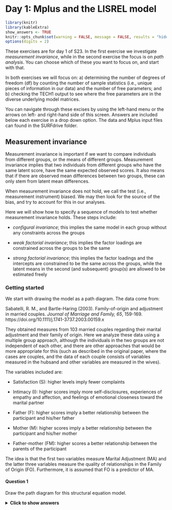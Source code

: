 # Day 1: Mplus and the LISREL model

```r
library(knitr)
library(kableExtra)
show_answers <- TRUE
knitr::opts_chunk$set(warning = FALSE, message = FALSE, results = "hide", eval = show_answers, echo = show_answers)
options(digits = 2)
```

These exercises are for day 1 of S23. In the first exercise we investigate _measurement invariance_, while in the second exercise the focus is on _path analysis_. You can choose which of these you want to focus on, and start with that.

In both exercises we will focus on: a) determining the number of degrees of freedom (df) by counting the number of sample statistics (i.e., unique pieces of information in our data) and the number of free parameters; and b) checking the TECH1 output to see where the free parameters are in the diverse underlying model matrices.  

You can navigate through these excises by using the left-hand menu or the arrows on left- and right-hand side of this screen. Answers are included below each exercise in a drop down option. The data and Mplus input files can found in the SURFdrive folder. 

## Measurement invariance{-}
Measurement invariance is important if we want to compare individuals from different groups, or the means of different groups. Measurement invariance implies that two individuals from different groups who have the same latent score, have the same expected observed scores. It also means that if there are observed mean differences between two groups, these can only stem from latent mean differences. 

When measurement invariance does not hold, we call the test (i.e., measurement instrument) biased. We may then look for the source of the bias, and try to account for this in our analyses. 

Here we will show how to specify a sequence of models to test whether measurement invariance holds. These steps include:

* _configural invariance_; this implies the same model in each group without any constraints across the groups

* _weak factorial invariance_; this implies the factor loadings are constrained across the groups to be the same

* _strong factorial invariance_; this implies the factor loadings and the intercepts are constrained to be the same across the groups, while the latent means in the second (and subsequent) group(s) are allowed to be estimated freely

### Getting started{-}
We start with drawing the model as a path diagram. The data come from:

Sabatelli, R. M., and Bartle-Haring (2003). Family-of-origin and adjustment in married couples. _Journal of Marriage and Family, 65_, 159-169. https://doi.org/10.1111/j.1741-3737.2003.00159.x

They obtained measures from 103 married couples regarding their marital adjustment and their family of origin. Here we analyze these data using a multiple group approach, although the individuals in the two groups are not independent of each other, and there are other approaches that would be more appropriate for this (such as described in the original paper, where the cases are couples, and the data of each couple consists of variables measured in the hubsand and other variables are measured in the wives).

The variables included are:

* Satisfaction (S): higher levels imply fewer complaints

* Intimacy (I): higher scores imply more self-disclosures, experiences of empathy and affection, and feelings of emotional closeness toward the marital partner

* Father (F): higher scores imply a better relationship between the participant and his/her father

* Mother (M): higher scores imply a better relationship between the participant and his/her mother

* Father-mother (FM): higher scores a better relationship between the parents of the participant

The idea is that the first two variables measure Marital Adjustment (MA) and the latter three variables measure the quality of relationships in the Family of Origin (FO). Furthermore, it is assumed that FO is a predictor of MA. 

#### Question 1{-}
Draw the path diagram for this structural equation model. 

<details>
  <summary><b>Click to show answers</b></summary>

Measurement part of the model: S and I are indicators of MA; F, M, and FM are indicators of FO. 

Structural part of the model: MA is regressed on FO. 

![](figures/PathDiagramMeasInv.png){width=400px}


`r if(knitr::is_html_output()){"\\details"}`

Before doing the actual model that includes the structural relation between the latent variables, we start with only the measurement model; this means that we specify a two-factor model in which the latent variables are allowed to covary (i.e., a two-headed arrow between MA and FO). We use this model to investigate whether strong factorial invariance holds by testing whether the assumptions of this model hold.

#### Question 2{-}
The data for this exercise are included in the file named Family.dat; note it only contains the summary statistics, that is, it contains the means, standard deviations, and correlation matrices for each group (men first, then women), that were printed in the original paper. Have a look at these.


<details>
  <summary><b>Click to show answers</b></summary>

You can open the data either in Mplus, or with a program like notepad. This is what you see:

```
161.779 138.382 86.229 86.392 85.046
32.936 22.749 13.390 13.679 14.382
1
.740 1
.265 .422 1
.305 .401 .791 1
.315 .351 .662 .587 1
155.547 137.971 82.764 85.494 81.003
31.168 20.094 11.229 11.743 13.220
1
.658 1
.288 .398 1
.171 .295 .480 1
.264 .305 .554 .422 1
```

`r if(knitr::is_html_output()){"\\details"}`

#### Question 3{-}
Typically when you have data, you will have the raw data. In that case you will have the observed variables and a grouping variable in one file. See example 5.14 in the Mplus Users Guide for how to specify the `DATA` and `VARIABLE` commands in that case.

Here we only have the summary data. To specify the `DATA` and `VARIABLE` commands in this case, use:

```
DATA:   NGROUPS ARE 2;
        TYPE IS MEANS STD CORR;
        FILE IS Family.dat;
        NOBSERVATIONS ARE 103 103;

VARIABLE:   NAMES ARE S I F M FM;
```

We will begin with using the automatic option in Mplus that allows us to run all three models that are needed to investigate measurement invariance. This can be done by adding:

```
    ANALYSIS:   MODEL = CONFIGURAL METRIC SCALAR;
```

where `CONFIGURAL` is the model without any constraints across the groups; `METRIC` is the model we refer to as _weak factorial invariance_, that is, equal factor loadings across groups; and `SCALAR` is what we refer to as _strong factorial invariance_, that is, equal factor loadings and intercepts across groups, and freely estimated latent means in group 2 (and subsequent groups, if there are any).

Use the code above, and add:

* `TITLE` command

* `MODEL` command, in which you just specify the general factor model (so no need to specify separate models for separate groups!)

* `OUTPUT` command

Run the model and check the output. Describe what you see. 
<details>
  <summary><b>Click to show answers</b></summary>
  
In the top menu in Mplus you can change the format of the output file by going to `Mplus` and choosing `HTML output`, and then run the model. This will result in output with links that makes it easier to navigate through it. At the beginning of the output, you get to see:

```
    OUTPUT SECTIONS

    Input Instructions 
    Input Warnings And Errors 
    Summary Of Analysis 
    Sample Statistics 
    Model Fit Information 
    - For The Configural Model 
    - For The Metric Model 
    - For The Scalar Model 
    Model Results 
    - For The Configural Model 
    - For The Metric Model 
    - For The Scalar Model 
    Technical 1 Output 
    - For The Configural Model 
    - For The Metric Model 
    - For The Scalar Model 
    Technical 9 Output 
```

Hence, we see that for each of the three models we get information about model fit, we get the parameter estimates, and the additional output (here, we asked for `TECH1`). We also get `TECH9` which contains the warnings for the three models.  

`r if(knitr::is_html_output()){"\\details"}`

While this automatic option is of course very convenient in practice, we will now focus in this exercise on how to specify and run these three models ourselves. The point of this is that we see how we can overrule defaults in Mplus, and we consider the models one by one (and check the `TECH1` output), and consider alternative ways of scaling these models.

### Step 1: Configural invariance{-}

#### Question 4{-}
If we specify the model for configural invariance:

* how many sample statistics are there?

* how many free parameters are there?

* how many df are there?

<details>
  <summary><b>Click to show answers</b></summary>

_Sample statistics_. We have 5 observed variables in each group. Hence, we have 5*6/2 = 15 unique elements in the covariance matrix S for each group, plus 5 observed means, so 20 sample statistics per group. That makes 40 sample statistics in total.

_Free parameter_. In each group we estimate:

* 3 factor loadings (there are 5 factor loadings, but 2 are used for scaling)

* 2 factor variances

* 1 factor covariance

* 5 residual variances

* 5 intercepts

That makes 16 parameters per group; hence, 32 free parameters in total.

_Degrees of freedom_. The degrees of freedom are therefore: df = 40-32=8.

`r if(knitr::is_html_output()){"\\details"}`


#### Question 5{-}
Specify the two-factor model for configural invariance.

<details>
  <summary><b>Click to show answers</b></summary>

```
    MODEL:      MA BY S I;
                FO BY F M FM; 

    MODEL g2:   MA BY S@1 I;
                FO BY F@1 M FM;
                [S I F M FM];
                [MA@0 FO@0];
```
                
where the first `MODEL:` command is the general model specification, and the second part `MODEL g2;` is overruling the multiple group factor analysis defaults through:

* freeing the factor loadings (so they are not identical to the factor loadings in g1), and using `@1` to ensure the factors are scaled

* freeing the intercepts in the second group (so they are not identical to the intercepts in g1)

* fixing the latent means to zero (to ensure identification)

Alternatively, one could also say:

```
    MODEL:      MA BY S I;
                FO BY F M FM; 

    MODEL g2:   MA BY I;
                FO BY M FM;
                [S I F M FM];
                [MA@0 FO@0];
```

Here, we are doing the same thing, but not overruling the default for the factor loadings of the first indicator of each latent variable (hence the initial scaling remains in tact).

In addition to this `MODEL` command, we specify the `OUTPUT` command as:

```
    OUTPUT: TECH1 MOD(4);
```

`r if(knitr::is_html_output()){"\\details"}`



#### Question 6{-}

Run this model, and check whether the `TECH1` output matches your answer under  Question 4 regarding where the free parameters are. Also check the warning(s); is there a reason for concern?

<details>
  <summary><b>Click to show answers</b></summary>

We get this warning:

```
    THE MODEL ESTIMATION TERMINATED NORMALLY

        WARNING:  THE RESIDUAL COVARIANCE MATRIX (THETA) IN GROUP G1 IS NOT
        POSITIVE DEFINITE.  THIS COULD INDICATE A NEGATIVE VARIANCE/RESIDUAL
        VARIANCE FOR AN OBSERVED VARIABLE, A CORRELATION GREATER OR EQUAL TO ONE
        BETWEEN TWO OBSERVED VARIABLES, OR A LINEAR DEPENDENCY AMONG MORE THAN TWO
        OBSERVED VARIABLES.  CHECK THE RESULTS SECTION FOR MORE INFORMATION.
        PROBLEM INVOLVING VARIABLE I.
```

This implies that the residual covariance matrix contains a combination of numbers (i.e., parameter estimates) that are not possible in a covariance matrix. We can start with checking the relevant parameter estimates in the first group:

```
     Residual Variances
        S                528.470    130.512      4.049      0.000
        I                -39.883    109.198     -0.365      0.715
        F                 21.613     10.983      1.968      0.049
        M                 53.509     11.710      4.570      0.000
        FM               103.074     16.168      6.375      0.000
```

It shows that the residual variance for the indicator I (intimacy) is negative; this is not possible (as variances are by definition zero or larger). This is referred to as a Heywood case, and is typically interpreted as meaning that the model is too complicated for the data (for instance because the model is really wrong, or because the sample size is too small). I is an indicator of MA, which only has one other indicator (i.e., S); this is often a difficult situation in terms of estimation. 

One action we could take is setting this residual variance to zero (note the parameter is not significantly different from zero). That would mean this variable is a perfect indicator of the latent variable MA, as there would be no measurement error at all; this would in turn mean we only need this indicator, and there is no need for the second indicator to measure the latent variable. 

But for now, we will just leave the variable in, and consider the model fit before moving on to testing weak factorial invariance. 

`r if(knitr::is_html_output()){"\\details"}`

#### Question 7{-}

For now, we ignore this warning. What is the model fit? 

<details>
  <summary><b>Click to show answers</b></summary>

```
    Chi-Square Test of Model Fit

              Value                              6.025
              Degrees of Freedom                     8    
              P-Value                           0.6444
```

The chi-square test indicates the model fits well (note btw that the degrees of freedom are indeed 8). We see this chi-square is simply the sum of the chi-squares that are obtained for each group, as presented in the output:

```
    Chi-Square Contribution From Each Group

              G1                                 4.688
              G2                                 1.337
```
              
The other fit measures also indicate the model fits very well:

```
    RMSEA (Root Mean Square Error Of Approximation)

              Estimate                           0.000
              90 Percent C.I.                    0.000  0.095
              Probability RMSEA <= .05           0.786

    CFI/TLI

              CFI                                1.000
              TLI                                1.000

    SRMR (Standardized Root Mean Square Residual)

              Value                              0.019
```

`r if(knitr::is_html_output()){"\\details"}`

### Step 2: Weak factorial invariance{-} 

#### Question 8{-}
Next, specify the model for weak factorial invariance. How many df would this model have? Run this model and report on the model fit. 

<details>
  <summary><b>Click to show answers</b></summary>

In the model for weak factorial invariance, we set the factor loadings invariant across groups, while not constraining the mean structure. In practice, this implies we no longer have to overrule the defaults for the factor loadings, but we still need to overrule the defaults for the intercepts and latent means. Hence, the model specification becomes:

```
    MODEL:      MA BY S I;
                FO BY F M FM; 

    MODEL g2:   [S I F M FM];
                [MA@0 FO@0];
```                


While in the previous model we were estimating 3 factor loadings in each group (so 6 factor loadings in total), we now estimate 3 factor loadings for both groups. Hence, this model has 3 free parameters _less_, and thus 3 df _more_ than the model for configural invariance; the df should thus be 8+3=11. This also becomes clear when looking at the `TECH1` output of this model (see the numbers that identify the free parameters in the matrix `LAMBDA`).  

We see this in the chi-square test:

```
    Chi-Square Test of Model Fit

              Value                              8.735
              Degrees of Freedom                    11
              P-Value                           0.6463
```

We see indeed the number of df is 11. 

`r if(knitr::is_html_output()){"\\details"}`

#### Question 9{-}
Do a chi-square difference test to determine whether the assumption of weak factorial invariance (i.e., equal factor loadings across groups) holds.

<details>
  <summary><b>Click to show answers</b></summary>

$\Delta \chi^2 = 8.735 - 6.025 = 2.710$

$\Delta df = 11 - 8 = 3$

Hence, the chi-square difference is 2.710 with df=3. The p-value for this is 0.4385 (for an online chi-square calculator, see for instance: https://www.fourmilab.ch/rpkp/experiments/analysis/chiCalc.html).

This means that our H0 (i.e., weak factorial invariance) is not rejected. Put differently, the constraints for weak factorial invariance can be imposed. 


`r if(knitr::is_html_output()){"\\details"}`

### Step 3: Strong factorial invariance{-}

#### Question 10{-}
Next, specify the model for strong factorial invariance. Again, indicate how many df this model will have, run the model, and report on the model fit.

<details>
  <summary><b>Click to show answers</b></summary>

Strong factorial invariance is the default multiple group factor model that Mplus runs. Hence, it does not require us to overrule any of its defaults. Compared to the previous model, this means that it will constrain all five intercepts to be identical across the two groups, but at the same time, it will freely estimate the two latent means in the second group. Hence, the difference in df is 5-2=3; the new model with have 3 df more than the one we had before. 

The `MODEL` command for this model is very simple; we only need:

```
    MODEL:      MA BY S I;
                FO BY F M FM; 
```

The chi-square of this model is:

```
    Chi-Square Test of Model Fit

             Value                             15.647
             Degrees of Freedom                    14
             P-Value                           0.3354
```

We see that indeed the df are 3 more than before (11+3=14).


`r if(knitr::is_html_output()){"\\details"}`

#### Exercise 11{-}
Do a chi-square difference test to determine whether the assumption of strong factorial invariance (i.e., equal intercepts; only latent mean differences) holds.

<details>
  <summary><b>Click to show answers</b></summary>

We compare the current model fit to that of the previous model (i.e., the one for weak factorial invariance), to determine whether the additional constraints are tenable. 

Hence we have:

$\Delta \chi^2 = 15.647 - 8.735 = 6.912$

$\Delta df = 14 - 11 = 3$ 

A chi-square difference test of 6.912 with 3 df has a p-value of 0.0748. Hence, again, the H0 is not rejected, which now means we can assume that strong factorial invariance holds. 

`r if(knitr::is_html_output()){"\\details"}`

#### Exercise 12{-}
Check the `TECH1` output for the latter model. How do you see the constraints that were imposed?  

<details>
  <summary><b>Click to show answers</b></summary>

You can see the intercepts and factor loadings are constrained across the two groups, because the same numbers are used to show which ones are estimated freely:

```
               NU
                  S             I             F             M             FM
                 ________      ________      ________      ________      ________
                      1             2             3             4             5


               LAMBDA
                 MA            FO
                  ________      ________
     S                  0             0
     I                  6             0
     F                  0             0
     M                  0             7
     FM                 0             8
```

`r if(knitr::is_html_output()){"\\details"}`


### Alternative way of scaling{-}
Above, we have used the usual way of scaling: 

* first factor loading of each latent variable fixed to 1 (in each group)

* all latent means fixed to 0 (in each group), combined with estimating the intercepts for the observed variables freely (in each group)

In this case, the step from configural to weak factorial invariance now consists of only adding more constraints, which makes it easy to see these two models are nested (i.e., the model for weak factorial invariance is nested under the model for configural invariance). 

However, it is less obvious that the model for strong factorial invariance is nested under the model for weak factorial invariance, because it includes constraining parameters (i.e., the intercepts have to be equal across groups), but also requires freeing parameters (i.e., the latent means in the second group are freed). 

To ensure that these models are nested, we use an alternative way of specifying these models, based on a different way of scaling. The __key issue__ here is that these alternative model specification are simply reparameterizations of the the same models; they are equivalent models, as we can see because they lead to the _exact same model fit_. 

#### Question 13{-} 
Instead of scaling with the latent means fixed to zero and the intercepts all estimated freely, scale the latent variable in the model for configural invariance through setting the intercept for the first indicator to zero, while allowing the latent mean to be estimated freely. Compare the model fit to the one obtained above for the configural invariance model. 


<details>
  <summary><b>Click to show answers</b></summary>

The `MODEL` command can be specified as:

```
      MODEL:      	MA BY S I;
                  	FO BY F M FM;

      MODEL g1:     [S@0 F@0];
                  	[MA FO];

      MODEL g2:   	MA BY S@1 I;
                  	FO BY F@1 M FM;
                  	[S@0 I F@0 M FM];
```

When running the model like this, it does not converge within the default number of iterations. We get this message

```
         NO CONVERGENCE.  NUMBER OF ITERATIONS EXCEEDED.
```

and there is no model fit, standard errors, or p-values. This can mean the model is too complicated. It can also mean you need to specify (better) starting values. As a first step, we can just increase the number of iterations, by adding:

```
    ANALYSIS:   ITERATIONS ARE 20000;
```

In this case, this solves it, that is, the model now converges. When considering the model fit, we see it is exactly the same as that of the model discussed in Question 7. 

```
    Chi-Square Test of Model Fit

              Value                              6.025
              Degrees of Freedom                     8    
              P-Value                           0.6444
```

Because the chi-square is exactly the same (and the df), this implies these models are _statistically equivalent_; they are identical, just parameterized differently. You cannot distinguish between them on statistical grounds.

Hence, this shows that this alternative way of scaling the latent variables gives a model that is equivalent. 

`r if(knitr::is_html_output()){"\\details"}`


#### Question 14{-} 
Next, use this alternative way of scaling and specify the model for weak factorial invariance. 

<details>
  <summary><b>Click to show answers</b></summary>

The `MODEL` command can be specified as:

```
      MODEL:      	MA BY S I;
                  	FO BY F M FM;

      MODEL g1:     [S@0 F@0];
                  	[MA FO];

      MODEL g2:   	[S@0 I F@0 M FM];
```

That is, we no longer overrule the defaults for the factor loadings. Note that for this model to converge, we do not need to increase the number of iterations. 

When considering the model fit, we see it is exactly the same as that of the model discussed in Question 8: 

```
    Chi-Square Test of Model Fit

              Value                              8.735
              Degrees of Freedom                    11
              P-Value                           0.6463
```

This means that the current model is statistically equivalent to the model we had before to impose weak factorial invariance. 


`r if(knitr::is_html_output()){"\\details"}`

#### Question 15{-} 
And now, the Moment Suprême: We will specify the model for strong factorial invariance using this alternative way of scaling. The _key_ issue to notice here is that in going from weak factorial invariance to strong factorial invariance, we will now only add constraints, which makes it very clear that the latter model must be nested under the former.

Remember that before, we were adding constraints (i.e., fixing the intercepts to be identical across the groups), but also were freeing parameters (i.e., allowing the latent means in the second group to be estimated freely); this makes it difficult to see that the model for strong factorial invariance is nested under that of weak factorial invariance.

But with this alternative way of scaling, which leads to _statistically equivalant models_ (i.e., models with the exact fit, and which are thus indistinguishable), we now only add constraints on parameters when going from weak to strong factorial invariance, such that it is very obvious that (and how) they are nested. 

Specify the model for strong factorial invariance using this alternative way of scaling.

<details>
  <summary><b>Click to show answers</b></summary>

The `MODEL` command can be specified as:

```
      MODEL:      	MA BY S I;
                  	FO BY F M FM;

      MODEL g1:     [S@0 F@0];
                  	[MA FO];

      MODEL g2:   	[S@0 F@0];
```

This model leads to the exactly same model fit as that of the model discussed in Question 10: 

```
    Chi-Square Test of Model Fit

              Value                             15.647
              Degrees of Freedom                    14
              P-Value                           0.3354
```

This means that the current model is statistically equivalent to the model we had before to impose strong factorial invariance. This also means that we can now be certain that the model for strong factorial invariance is nested under the model for weak factorial invariance; this means we can do a chi-square difference test to compare them (as we already did above).

`r if(knitr::is_html_output()){"\\details"}`

#### Question 16{-}
While this alternative way of specifying the series of models is useful to seeing their nestedness, the first way of specifying the models also has advantages. One of these advantages is that it requires fewer defaults to be overruled. But more importantly, it allows us to easily determine in the strong factorial invariance model whether there are latent mean differences between the groups. Report and interpret these.

<details>
  <summary><b>Click to show answers</b></summary>

In the first approach, the model for strong factorial invariance is based on constraining the factor loadings and intercepts across the groups, and freeing the latent means in the second group, while the means in the first group are fixed to zero. 

That is, for G1 we get:

```
     Means
        MA                 0.000      0.000    999.000    999.000
        FO                 0.000      0.000    999.000    999.000
```

and for G2 we get:

```
     Means
        MA                -0.415      3.118     -0.133      0.894
        FO                -3.140      1.655     -1.898      0.058
```

This implies that the significance test of the latter can be used to determine whether there are latent mean differences between the second and the first group. Here we get a p-value of 0.894 for MA, and a p-value of 0.058 for FO; hence for both we do not find evidence that they differ from zero, which means that for both we do not find evidence that the two groups differ.  

`r if(knitr::is_html_output()){"\\details"}`


### Full model{-}
As both the test for weak and for strong factorial invariance were non-significant, we can conclude that strong factorial invariance holds. This means we can compare individuals from these groups, and we can compare the means of these groups. It also means that the constructs "Marital Adjustment" and "Family of Origin" are measured in the same way in these two groups, and that we can specify a structural model for these latent variables in the two groups to investigate how they are related. 

#### Question 17{-}
Specify the model as initially intended, with FO as a predictor of MA at the latent level, while assuming strong factorial invariance. 

<details>
  <summary><b>Click to show answers</b></summary>

The model is now specified as:

```
    MODEL:      MA BY S I;
                FO BY F M FM; 
                MA ON FO;
```

`r if(knitr::is_html_output()){"\\details"}`

#### Question 18{-}
Run this model, and compare the model fit to that of the model for strong factorial invariance that we had before. What do you conclude?

<details>
  <summary><b>Click to show answers</b></summary>

These models have the exact same model fit (same chi-square and df). This means these models are statistically equivalent. Hence, it does not matter whether you estimate the covariance between the two latent variables, or a regression coefficient. 

`r if(knitr::is_html_output()){"\\details"}`


#### Question 19{-}
When comparing the `TECH1` output of these two models, what difference do you spot?

<details>
  <summary><b>Click to show answers</b></summary>

In the two-factor model we have for G1:

```
              BETA
                  MA            FO
                  ________      ________
     MA                 0             0
     FO                 0             0


               PSI
                  MA            FO
                  ________      ________
     MA                14
     FO                15            16
```

that is, no structural parameters, and a covariance is Psi; in contrast in the regression model we have for G1:

```
               BETA
                  MA            FO
                  ________      ________
     MA                 0            14
     FO                 0             0


               PSI
                  MA            FO
                  ________      ________
     MA                15
     FO                 0            16
```

showing there is a structural parameter in Beta (going to MA, coming from FO), and there is no covariance estimated in Psi.

The same is true for G2. 

`r if(knitr::is_html_output()){"\\details"}`

#### Question 20{-}
As a final step, we want to investigate whether the regression coefficient is different in the two groups or not. How can you investigate this?


<details>
  <summary><b>Click to show answers</b></summary>

In the model above, the regression parameter was not constrained across the groups. We can now specify a model in which we constrain the parameter to be invariant across the two groups; that model will be nested under the previous model, and we can thus do a chi-square difference test to see whether the constraint holds. 

To constrain the parameter across the groups, we only have to give it a label (i.e., a name). Here we will give it the label `c` (you could als give it a longer name, such as `coeff`). The model is now specified as:

```
    MODEL:      MA BY S I;
                FO BY F M FM; 
                MA ON FO (c);
```

To see that this leads to having the same regression coefficient in both groups, we can check the `TECH1` output. For G1 we have (only showing part of it):

```
               ALPHA
                  MA            FO
                  ________      ________
                      0             0


               BETA
                   MA            FO
                  ________      ________
     MA                 0            14
     FO                 0             0


              PSI
                 MA            FO
                  ________      ________
     MA                15
     FO                 0            16
```

and for G2:

```
               ALPHA
                  MA            FO
                  ________      ________
                     22            23


              BETA
                  MA            FO
                  ________      ________
     MA                 0            14
     FO                 0             0


               PSI
                  MA            FO
                  ________      ________
     MA                24
     FO                 0            25
```

It shows that the structural parameter in both cases is the same parameter (number 14).

The model fit is:

```
    Chi-Square Test of Model Fit

              Value                             16.315
              Degrees of Freedom                    15
              P-Value                           0.3614
```

showing it has 1 df more than the model we had before (because we estimate 1 parameter less). Doing a chi-square difference test we get:

$\Delta \chi^2 = 16.315 - 15.647 = 0.688$ with $df-1$, which gives a p-value of 0.4137, which means the test is not significant. Hence, H0 does not have to be rejected, and we can therefore assume that the regression coefficient is identical across the two groups. 

`r if(knitr::is_html_output()){"\\details"}`

### Conclusion{-}
To summarize what we did in this exercise:

* we were interested in investigating a full SEM model (with both a measurement model and a structural model), in two groups

* before we could investigate the structural part of the model (i.e., the latent regression), we had to determine whether there was measurement invariance across the groups

* to this end we ran a series of three models: configural invariance, weak factorial invariance and strong factorial invariance; these models are increasingly more restrictive, and we compared each subsequent model with the preceding one (using a chi-square different test) to see whether the additional constraints were tenable

* since neither of the two chi-square difference test reached significance, we can conclude that strong factorial invariance holds; this means we are measuring the same constructs in both groups, and we can compare their latent means

* we also considered an alternative way to scale the models (based on setting one of the intercepts per factor to zero, rather than the latent means), which more clearly shows that the model for strong factorial invariance is a special case of the model for weak factorial invariance

* the first way of scaling has the advantage that we can immediately see whether the means of the two groups on the latent variables differ or not; here we found no significant difference

* since the latent variables are measured in the same way in both groups, we continue with our actual research question, which concerns the latent regression model; regressing the latent variables on each other resulted in a model that is equivalent to the model for strong factorial invariance

* subsequently, we constrained the regression coefficient across the two groups to see whether the effect of family of origin (FO) has the same effect on marital adjustment (MA) in the two groups; again, by doing a chi-square difference test we could determine whether or not this constraint was tenable; since the test was not significant, we may assume that the two regression slopes are the same across the groups

* note that in the end, we still have the same warning as for the first model about a Heywood case (negative variance) in the first group; we should present such results in a paper; we could constrain this variance to zero (and we could do the same thing in the other group, because it is not significantly different from zero there either), which would make this indicator and the latent variable it measures identical; put differently, this implies that we can measure marital adjustment with this one variable, and we do not need the other one for it 


## Path analysis{-}
In this exercise, we consider a path model in which observed variables are regressed on each other. 

The data come from the paper:

Hale, W. W., Van der Valk, I., Engels, R., and Meeus, W. (2005). Does perceived parental rejection make adolescents sad and mad? The association of perceived parental rejection with adolescent depression and aggression. --Journal of Adolescent Health, 36_, 466-474. https://doi.org/10.1016/j.jadohealth.2004.04.007

We collected the means, standard deviations, and correlation matrix from that paper for the group of older boys (n=275) in the file BoysDep.dat. We have the following four variables (in this order):

* perceived parental rejection (PPR) 

* adolescent depression (AD)

* adolescent aggression (AA)

* adolescent withdrawal (AW)

The model that the researchers proposed, is presented below: Their question is whether perceived parental rejection (meaning the adolescent feels rejected by the parents), leads adolescents to feel sad (as operationalized with adolescent withdrawal), or mad (as operationalized with adolescent aggression), and to what extent these effects are mediated through adolescent depression. 

![The path model proposed by Hale et al. (2005)](figures/HaleModel.png){width=500px}

#### Question 1{-}
Determine: a) how many sample statistics there are; b) how many free parameters there are: and c) how many degrees of freedom this model has.

<details>
  <summary><b>Click to show answers</b></summary>

There are four observed variables, so 4*5/2 = 10 unique elements in the covariance matrix S, and 4 observed means; that makes 14 sample statistics in total.

The number of free parameters in this model are: 1 variance of the exogenous variable (PPR), 3 residual variance of the endogenous variables (AD, AA and AW), 5 structural parameters (i.e., regression coefficients), 1 mean for the exogenous variable (PPR), and 3 intercepts for the endogenous variables (AD, AA, and AW). That makes 13 free parameters in total.

The number of degrees of freedom should therefor equal 14-13=1.


`r if(knitr::is_html_output()){"\\details"}`

#### Question 2{-}
To specify the above model, make use of this code for the `DATA` command:  

```
    DATA:       TYPE IS MEANS STDEVIATIONS CORRELATION;
                FILE = BoysDep.dat;  
                NOBSERVATIONS = 275;
```

Note that when we have summary data, we have to tell Mplus how many observations there are, because it is not possible to know this in any other way.

Also, make use of this code for the `MODEL` command:

```
    MODEL:      AD ON PPR;
                AA ON AD PPR;
                AW ON AD PPR;               
```

Finish the code and run the model. Consider the model fit results: Do they make sense to you?

<details>
  <summary><b>Click to show answers</b></summary>
  
Below are the two most notable parts of the model fit output. 

```
    MODEL FIT INFORMATION

    Number of Free Parameters                       12

    ...

    Chi-Square Test of Model Fit

              Value                              0.000
              Degrees of Freedom                     0
              P-Value                           0.0000
```

It indicates that there are 12, rather than 13, free parameters, and that there are 0, rather than 1, degree of freedom. At first sight, this makes no sense: 12+0=12, but this should equal the number of sample statistics, which we determined is 14. 


`r if(knitr::is_html_output()){"\\details"}`


#### Question 3{-}
There are actually two things going on at once here. Check the `TECH1`  output to see whether you can figure out what the two issues are. 

<details>
  <summary><b>Click to show answers</b></summary>

Considering the first three matrices in `TECH1:

```
    TECHNICAL 1 OUTPUT

         PARAMETER SPECIFICATION

               NU
                  AD            AA            AW            PPR
                  ________      ________      ________      ________
                      0             0             0             0

               LAMBDA
                  AD            AA            AW            PPR
                  ________      ________      ________      ________
     AD                 0             0             0             0
     AA                 0             0             0             0
     AW                 0             0             0             0
     PPR                0             0             0             0


               THETA
                  AD            AA            AW            PPR
                  ________      ________      ________      ________
     AD                 0
     AA                 0             0
     AW                 0             0             0
     PPR                0             0             0             0
```

These three matrices are associated with the measurement equation and contain no free parameters for a path model.

Consider the second set of three model matrices:

```
               ALPHA
                  AD            AA            AW            PPR
                  ________      ________      ________      ________
                      1             2             3             0


               BETA
                  AD            AA            AW            PPR
                  ________      ________      ________      ________
     AD                 0             0             0             4
     AA                 5             0             0             6
     AW                 7             0             0             8
     PPR                0             0             0             0


               PSI
                  AD            AA            AW            PPR
                  ________      ________      ________      ________
     AD                 9
     AA                 0            10
     AW                 0            11            12
     PPR                0             0             0             0
```

Here we see where the free parameters are (adding up to 12, which was the number indicated in the Mplus output). There are three things to notice here:

* the order of the variables has been changed by Mplus, and the exogenous variable PPR is placed at the end in these matrices; this may be somewhat inconvenient when looking at these matrices, but is not a problem

* the mean and the variance for this exogenous variable are not counted as free parameters; this is because they are exactly the same as the observed mean and variance, which in turn are not counted as sample statistics (hence, the free parameters + df add up to 12 rather than 14); while this does not affect model fit here, we can decide to overrule this, asking for the means and/or variance of PPR, which changes its status to endogenous 

* there is a covariance between the _residuals_ of AW and AA (the off-diagonal element, parameter 11 in the Psi matrix); apparently, this is a default that Mplus imposes for path models, that the variables at the end (i.e., the endogenous variables that are only dependent variables, and do not predict anything themselves) have correlated residuals; if we don't want that, we have to actively set this covariance to zero

Regarding the latter point, we may also look at the parameter estimate for this covariance: 

```
     AW       WITH
        AA                 1.173      1.358      0.864      0.388
```

This covariance is not significantly different from zero; hence, we can decide that it can be omitted from the model (which is the same as fixing it to zero).


`r if(knitr::is_html_output()){"\\details"}`

#### Question 4{-}
Specify a model that overrules the defaults we ran into in the previous question. Discuss the model fit. Check the `TECH1` output and notice the differences with what you saw before. 

<details>
  <summary><b>Click to show answers</b></summary>

We use the following `MODEL` command:

```
    MODEL:      AD ON PPR;
                AA ON AD PPR;
                AW ON AD PPR;
                AA WITH AW@0;
                PPR; 
```

The fit information we get with this code is:

```
    MODEL FIT INFORMATION

    Number of Free Parameters                       13

    ...

    Chi-Square Test of Model Fit

              Value                              0.750
              Degrees of Freedom                     1
              P-Value                           0.3865
```

So now we see there are 13 free parameters in this model and there is 1 df; this is what we determined in the beginning (and 13+1=14, so it nicely adds up to the total number of sample statistics that we counted to begin with).

When checking the `TECH1` output, what we notice is:

* the free parameters are counting up to 13

* the mean and variance of the exogenous variable PPR are now both counted as free parameters

* the covariance between the residuals of AA and AW is no longer estimated (not a free parameter)

`r if(knitr::is_html_output()){"\\details"}`

#### Question 5{-}
We are actually interested not so much in overall model fit here (the model has only 1 df, so it is very unlikely that will not fit well), but rather in its parameter estimates, and even more so, in the mediated and direct effects. 

To get information about the indirect (i.e., mediated) effects, we have to add these lines to the code:

```
    MODEL INDIRECT:
                AA IND PPR;
                AW IND PPR;          
```

Run the model with this code added, and report on the indirect effects.

<details>
  <summary><b>Click to show answers</b></summary>

Note that the model itself has not changed (you can also tell by the fact that the model fit and parameter estimates are the same as before); we just have additional output.

The nonstandardized additional output starts with:

```
    TOTAL, TOTAL INDIRECT, SPECIFIC INDIRECT, AND DIRECT EFFECTS

                                                        Two-Tailed
                        Estimate       S.E.  Est./S.E.    P-Value

    Effects from PPR to AA

      Total                0.538      0.247      2.174      0.030
      Total indirect       0.221      0.085      2.608      0.009

      Specific indirect 1
        AA
        AD
        PPR                0.221      0.085      2.608      0.009

      Direct
        AA
        PPR                0.317      0.240      1.320      0.187
```

It reports all there is to know about the effect of PPR on AA: 

* the direct effect is not significant (p=0.187)

* the indirect effect through AD is significant and positive (p=0.009), meaning that higher perceived parental rejection leads to higher aggression

* the total indirect effect is the same, as there is only one indirect effect (there can be multiple indirect through different series of mediators in more complicated models)

* the total effect is the total indirect effect (i.e., all indirect effects) plus the direct effect

Because the direct effect is not significant, we could decide to take this out of the model (which is the same as setting it to zero).

For the second outcome variable we get:

```
    Effects from PPR to AW

      Total                0.035      0.070      0.498      0.619
      Total indirect       0.042      0.019      2.249      0.025

      Specific indirect 1
        AW
        AD
        PPR                0.042      0.019      2.249      0.025

      Direct
        AW
        PPR               -0.007      0.070     -0.103      0.918
```

Pretty much the same picture: The direct effect is non-significant and could thus be fixed to zero. The indirect effect is significantly different from zero, and positive, meaning more perceived parental rejection is followed by more adolescent withdrawal.

We can also look at the standardized effects, but let's first fix the non-significant direct effects to zero. 


`r if(knitr::is_html_output()){"\\details"}`

#### Question 6{-}
Fix the non-significant direct effects to zero, and run the model again. Consider the standardized indirect effects in this model: What can you conclude with regard to the researchers' question: Does perceived rejection make adolescents sad or mad?

<details>
  <summary><b>Click to show answers</b></summary>

The standardized indirect effect of PPR on AA is:

```
      Specific indirect 1
        AA
        AD
        PPR                0.056      0.021      2.680      0.007
```

The standardized indirect effect of PPR on AW is:

```
      Specific indirect 1
        AW
        AD
        PPR                0.036      0.016      2.281      0.023
```

We see the effect of PPR on AA (aggression) is larger than that on AW (withdrawal). Hence, we could say that perceived parental rejection makes adolescents more mad than sad, although it also makes them sad. Note however that these effects are both quite small.

`r if(knitr::is_html_output()){"\\details"}`

#### Question 7{-}
Consider the parameter estimates from the non-standardized solution and write down the regression equations for the three dependent variables in the model; fill in the actual parameter estimates for the intercepts and slopes (i.e., regression coefficients).

<details>
  <summary><b>Click to show answers</b></summary>
  
For adolescent depression we have:

$$AD_i = 22.096 + 0.609*PPR_i + \zeta_{ADi}$$

For adolescent aggression we have:

$$AA_i = 16.739 + 0.379*AD_i + \zeta_{AAi}$$
$$     = 16.739 + 0.379*(22.096 + 0.609*PPR_i + \zeta_{ADi})+ \zeta_{AAi}$$

For adolescent withdrawal we have:


$$AW_i = 6.842 + 0.0.069*AD_i + \zeta_{AWi}$$
     $$= 6.842 + 0.069*(22.096 + 0.609*PPR_i + \zeta_{ADi})+ \zeta_{AWi}$$

`r if(knitr::is_html_output()){"\\details"}`

### Conclusion{-}
When doing a path analysis with only observed variables, there are several defaults that are operating. It can be helpful to check the `TECH1` output to see what and where they are (rather than trying to memorize all of them).

Some aspects regarding _observed exogenous variables_ to keep in mind:

* observed exogenous variables are observed variables that do not have any one-headed arrows pointing towards them; this means that they are not predicted by anything

* Mplus treats such variables differently than other variables; specifically: a) their observed variances, covariances and means are not counted as sample statistics; and b) their estimated variances, covariances and means are not counted as free parameters; note these two cancel each other out (in terms of sample statistics - free parameters = degrees of freedom)

* When there are no missing data, the observed means, variances and covariances for observed exogenous variables are identical to their estimated means, variances and covariances

* When there are missing data, Mplus will use case-wise deletion for cases that have missings on the observed exogenous variables; this may be undesirable, and can be avoided by changing the status of these variables in Mplus to endogenous by asking for their means and/or variances (then Mplus will keep all cases and use ML to deal with the missing observations)

* Another scenario in which we need to be concerned about observed exogenous variables being treated differently, is when we want to compare such a model to a model in which one or more of these variables are _not_ exogenous; the AIC and BIC of these two models will not be comparable; you can tell by looking at the loglikelihood value for H1 (i.e., for the saturated model), just above the `Information Criteria` in the output; if these are not the same, the AIC and BIC are not comparable!

Some issues regarding _additional defaults_ to keep in mind:

* In a path model with observed variables only, you have exogenous variables and endogenous variables; the latter can be further distinguished into mediators (i.e., they are dependent variables, but also predictors of other variables), and outcome variables (i.e., they have only arrows pointing towards them, not out of them)

* The exogenous variables in such models are by default allowed to covary (i.e., there is a two-headed arrow between them); typically, that is fine as we do not have a specific theory about how the predictors are related to each other; however, if you do not want them to be correlated, you can set their covariance to zero with the `WITH` statement (note this will also change their status from exogenous to endogenous) 

* The residuals of mediators in such models are uncorrelated, unless you specify they should covary (using the `WITH` statement)

* The residuals of outcome variables in such models are by default allowed to be correlated (or: to covary); in terms of a path diagram this implies Mplus automatically adds a two-headed arrow between these residuals

* You can use the `TECH1` output to trace these defaults


Some issues regarding _indirect effects_ to keep in mind:

* In this exercise we let Mplus compute the indirect (i.e., mediated) effects by simply multiplying the parameter estimates; the p-value that is reported for this, is known as the Sobel test; however, it is also known that this test is not correct

* A better approach to determine whether the indirect effect differs from zero or not, is through using bootstrapping and checking the 95\% confidence interval for the indirect effect; this can be easily done in Mplus, but requires you to have the raw data (here we only have the summary data, which makes it impossible); in that case you may add to your code:

```
    		ANALYSIS: BOOTSTRAP IS 1000;
    		OUTPUT:   CINTERVAL;
```





